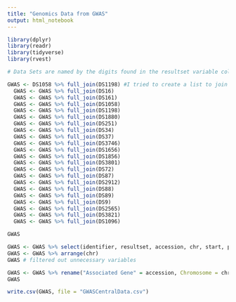 ```yaml
---
title: "Genomics Data from GWAS"
output: html_notebook
---
```

```r
library(dplyr)
library(readr)
library(tidyverse)
library(rvest)
```

```r
# Data Sets are named by the digits found in the resultset variable column as they are all in the association HGVRS

GWAS <- DS1058 %>% full_join(DS1198) #I tried to create a list to join all at once instead of this                                        format but could not get the join to work with all the                                              variables I wanted
  GWAS <- GWAS %>% full_join(DS16)
  GWAS <- GWAS %>% full_join(DS161)
  GWAS <- GWAS %>% full_join(DS1058)
  GWAS <- GWAS %>% full_join(DS1198)
  GWAS <- GWAS %>% full_join(DS1880)
  GWAS <- GWAS %>% full_join(DS251)
  GWAS <- GWAS %>% full_join(DS34)
  GWAS <- GWAS %>% full_join(DS37)
  GWAS <- GWAS %>% full_join(DS3746)
  GWAS <- GWAS %>% full_join(DS1656)
  GWAS <- GWAS %>% full_join(DS1856)
  GWAS <- GWAS %>% full_join(DS3801)
  GWAS <- GWAS %>% full_join(DS72)
  GWAS <- GWAS %>% full_join(DS87)
  GWAS <- GWAS %>% full_join(DS2912)
  GWAS <- GWAS %>% full_join(DS88)
  GWAS <- GWAS %>% full_join(DS89)
  GWAS <- GWAS %>% full_join(DS9)
  GWAS <- GWAS %>% full_join(DS2565)
  GWAS <- GWAS %>% full_join(DS3821)
  GWAS <- GWAS %>% full_join(DS1096)

GWAS
```

```r
GWAS <- GWAS %>% select(identifier, resultset, accession, chr, start, pvalue, neglog_pvalue)
GWAS <- GWAS %>% arrange(chr)
GWAS # filtered out unnecessary variables
```

```r
GWAS <- GWAS %>% rename("Associated Gene" = accession, Chromosome = chr, "Chromosome Position" = start)
GWAS
```

```r
write.csv(GWAS, file = "GWASCentralData.csv")
```






